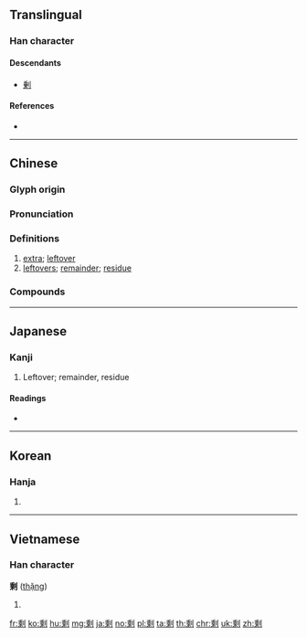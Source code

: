 {{character info/new}}
{{also|剰|賸}}
==Translingual==
{{ja-forms|[[剰]]|[[剩]]|[[剩]]}}

===Han character===
{{Han char|rn=18|rad=刀|as=10|sn=12|four=22900|canj=HPLN|ids=⿰乘刂}}

====Descendants====
* [[剰]]

====References====
* {{Han ref|kx=0142.040|dkj=02109|dj=0323.020|hdz=10350.100|uh=5269|ud=21097|bh=B3D1|bd=46033}}

----

==Chinese==
{{zh-forms}}

===Glyph origin===
{{Han etym}}

===Pronunciation===
{{zh-pron
|m=shèng
|c=sing6,zing6
|h=pfs=chhûn
|md=
|mn=chhun/sēng/sīn
|w=
|ma=y
|mc=y
|oc=y
|cat=a,n
}}

===Definitions===
{{zh-hanzi}}

# [[extra]]; [[leftover]]
# [[leftovers]]; [[remainder]]; [[residue]]

===Compounds===
{{zh-der|剩女|下剩|人口過剩|剩下|剩水殘山|剩磁|剩菜|剩頭兒|剩飯|剩餘|剩餘價值|剩魄殘魂|所剩無幾|武昌剩竹|殘山剩水|殘湯剩飯|殘羹剩飯|殘茶剩飯|過剩|餘膏剩馥}}

----

==Japanese==

===Kanji===
{{ja-kanji|grade=|rs=刀10}}

# Leftover; remainder, residue

====Readings====
* {{ja-readings|on=[[じょう]] (jō)|kun=[[あまる]] (amaru), [[あまり]] (amari), [[あまつさえ]] (amatsusae)}}

----

==Korean==

===Hanja===
{{ko-hanja|hangeul=잉|rv=ing|mr=ing}}

# {{defn|lang=ko|sort=刀10}}

----

==Vietnamese==

===Han character===
'''剩''' ([[thặng]])

# {{defn|lang=vi}}

[[fr:剩]]
[[ko:剩]]
[[hu:剩]]
[[mg:剩]]
[[ja:剩]]
[[no:剩]]
[[pl:剩]]
[[ta:剩]]
[[th:剩]]
[[chr:剩]]
[[uk:剩]]
[[zh:剩]]